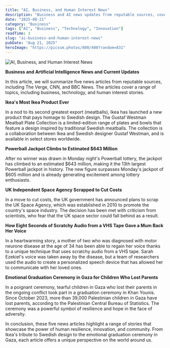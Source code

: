 ```yaml
---
title: "AI, Business, and Human Interest News"
description: "Business and AI news updates from reputable sources, covering diverse topics."
date: "2025-08-21"
category: "Business"
tags: ["AI", "Business", "Technology", "Innovation"]
readTime: 3
slug: "ai-business-and-human-interest-news"
pubDate: "Aug 21, 2025"
heroImage: "https://picsum.photos/800/400?random=831"
---
```


![AI, Business, and Human Interest News](https://picsum.photos/800/400?random=831)

**Business and Artificial Intelligence News and Current Updates**

In this article, we will summarize five news articles from reputable sources, including The Verge, CNN, and BBC News. The articles cover a range of topics, including business, technology, and human interest stories.

**Ikea's Most Ikea Product Ever**

In a nod to its second greatest export (meatballs), Ikea has launched a new product that pays homage to Swedish design. The Gustaf Westman Meatball Plate Collection is a limited-edition range of plates and bowls that feature a design inspired by traditional Swedish meatballs. The collection is a collaboration between Ikea and Swedish designer Gustaf Westman, and is available in select stores worldwide.

**Powerball Jackpot Climbs to Estimated $643 Million**

After no winner was drawn in Monday night's Powerball lottery, the jackpot has climbed to an estimated $643 million, making it the 13th largest Powerball jackpot in history. The new figure surpasses Monday's jackpot of $605 million and is already generating excitement among lottery enthusiasts.

**UK Independent Space Agency Scrapped to Cut Costs**

In a move to cut costs, the UK government has announced plans to scrap the UK Space Agency, which was established in 2010 to promote the country's space industry. The decision has been met with criticism from scientists, who fear that the UK space sector could fall behind as a result.

**How Eight Seconds of Scratchy Audio from a VHS Tape Gave a Mum Back Her Voice**

In a heartwarming story, a mother of two who was diagnosed with motor neurone disease at the age of 34 has been able to regain her voice thanks to a unique technique that uses scratchy audio from a VHS tape. Sarah Ezekiel's voice was taken away by the disease, but a team of researchers used the audio to create a personalized speech device that has allowed her to communicate with her loved ones.

**Emotional Graduation Ceremony in Gaza for Children Who Lost Parents**

In a poignant ceremony, tearful children in Gaza who lost their parents in the ongoing conflict took part in a graduation ceremony in Khan Younis. Since October 2023, more than 39,000 Palestinian children in Gaza have lost parents, according to the Palestinian Central Bureau of Statistics. The ceremony was a powerful symbol of resilience and hope in the face of adversity.

In conclusion, these five news articles highlight a range of stories that showcase the power of human resilience, innovation, and community. From Ikea's tribute to Swedish design to the emotional graduation ceremony in Gaza, each article offers a unique perspective on the world around us.
